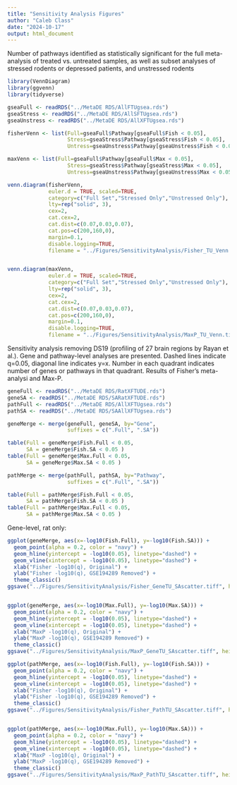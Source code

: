 ```yaml
---
title: "Sensitivity Analysis Figures"
author: "Caleb Class"
date: "2024-10-17"
output: html_document
---
```


Number of pathways identified as statistically significant for the full meta-analysis of treated vs. untreated samples, as well as subset analyses of stressed rodents or depressed patients, and unstressed rodents

```r

library(VennDiagram)
library(ggvenn)
library(tidyverse)

gseaFull <- readRDS("../MetaDE RDS/AllFTUgsea.rds")
gseaStress <- readRDS("../MetaDE RDS/AllSFTUgsea.rds")
gseaUnstress <- readRDS("../MetaDE RDS/AllXFTUgsea.rds")

fisherVenn <- list(Full=gseaFull$Pathway[gseaFull$Fish < 0.05],
                   Stress=gseaStress$Pathway[gseaStress$Fish < 0.05],
                   Untress=gseaUnstress$Pathway[gseaUnstress$Fish < 0.05])

maxVenn <- list(Full=gseaFull$Pathway[gseaFull$Max < 0.05],
                   Stress=gseaStress$Pathway[gseaStress$Max < 0.05],
                   Untress=gseaUnstress$Pathway[gseaUnstress$Max < 0.05])

venn.diagram(fisherVenn,
             euler.d = TRUE, scaled=TRUE, 
             category=c("Full Set","Stressed Only","Unstressed Only"),
             lty=rep("solid", 3), 
             cex=2, 
             cat.cex=2,
             cat.dist=c(0.07,0.03,0.07),
             cat.pos=c(200,160,0),
             margin=0.1,
             disable.logging=TRUE,
             filename = "../Figures/SensitivityAnalysis/Fisher_TU_Venn.tiff")


venn.diagram(maxVenn,
             euler.d = TRUE, scaled=TRUE, 
             category=c("Full Set","Stressed Only","Unstressed Only"),
             lty=rep("solid", 3), 
             cex=2, 
             cat.cex=2,
             cat.dist=c(0.07,0.03,0.07),
             cat.pos=c(200,160,0),
             margin=0.1,
             disable.logging=TRUE,
             filename = "../Figures/SensitivityAnalysis/MaxP_TU_Venn.tiff")

```


Sensitivity analysis removing DS19 (profiling of 27 brain regions by Rayan et al.). Gene and pathway-level analyses are presented. Dashed lines indicate q=0.05, diagonal line indicates y=x. Number in each quadrant indicates number of genes or pathways in that quadrant. Results of Fisher’s meta-analysi and Max-P. 


```r

geneFull <- readRDS("../MetaDE RDS/RatXFTUDE.rds")
geneSA <- readRDS("../MetaDE RDS/SARatXFTUDE.rds")
pathFull <- readRDS("../MetaDE RDS/AllXFTUgsea.rds")
pathSA <- readRDS("../MetaDE RDS/SAAllXFTUgsea.rds")

geneMerge <- merge(geneFull, geneSA, by="Gene",
                   suffixes = c(".Full", ".SA"))

table(Full = geneMerge$Fish.Full < 0.05,
      SA = geneMerge$Fish.SA < 0.05 )
table(Full = geneMerge$Max.Full < 0.05,
      SA = geneMerge$Max.SA < 0.05 )

pathMerge <- merge(pathFull, pathSA, by="Pathway",
                   suffixes = c(".Full", ".SA"))

table(Full = pathMerge$Fish.Full < 0.05,
      SA = pathMerge$Fish.SA < 0.05 )
table(Full = pathMerge$Max.Full < 0.05,
      SA = pathMerge$Max.SA < 0.05 )


```

Gene-level, rat only:

```r

ggplot(geneMerge, aes(x=-log10(Fish.Full), y=-log10(Fish.SA))) +
  geom_point(alpha = 0.2, color = "navy") +
  geom_hline(yintercept = -log10(0.05), linetype="dashed") +
  geom_vline(xintercept = -log10(0.05), linetype="dashed") +
  xlab("Fisher -log10(q), Original") +
  ylab("Fisher -log10(q), GSE194289 Removed") +
  theme_classic() 
ggsave("../Figures/SensitivityAnalysis/Fisher_GeneTU_SAscatter.tiff", height = 4, width = 4.5)


ggplot(geneMerge, aes(x=-log10(Max.Full), y=-log10(Max.SA))) +
  geom_point(alpha = 0.2, color = "navy") +
  geom_hline(yintercept = -log10(0.05), linetype="dashed") +
  geom_vline(xintercept = -log10(0.05), linetype="dashed") +
  xlab("MaxP -log10(q), Original") +
  ylab("MaxP -log10(q), GSE194289 Removed") +
  theme_classic() 
ggsave("../Figures/SensitivityAnalysis/MaxP_GeneTU_SAscatter.tiff", height = 4, width = 4.5)


```


```r

ggplot(pathMerge, aes(x=-log10(Fish.Full), y=-log10(Fish.SA))) +
  geom_point(alpha = 0.2, color = "navy") +
  geom_hline(yintercept = -log10(0.05), linetype="dashed") +
  geom_vline(xintercept = -log10(0.05), linetype="dashed") +
  xlab("Fisher -log10(q), Original") +
  ylab("Fisher -log10(q), GSE194289 Removed") +
  theme_classic() 
ggsave("../Figures/SensitivityAnalysis/Fisher_PathTU_SAscatter.tiff", height = 4, width = 4.5)


ggplot(pathMerge, aes(x=-log10(Max.Full), y=-log10(Max.SA))) +
  geom_point(alpha = 0.2, color = "navy") +
  geom_hline(yintercept = -log10(0.05), linetype="dashed") +
  geom_vline(xintercept = -log10(0.05), linetype="dashed") +
  xlab("MaxP -log10(q), Original") +
  ylab("MaxP -log10(q), GSE194289 Removed") +
  theme_classic() 
ggsave("../Figures/SensitivityAnalysis/MaxP_PathTU_SAscatter.tiff", height = 4, width = 4.5)


```